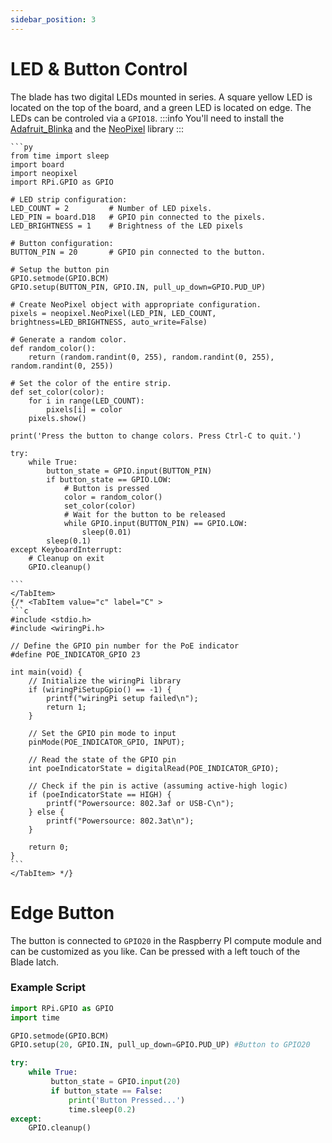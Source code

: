 ```yaml
---
sidebar_position: 3
---
```



# LED & Button Control

The blade has two digital LEDs mounted in series. A square yellow LED is located on the top of the board, and a green LED is located on edge.
The LEDs can be controled via a `GPIO18`.
:::info
You'll need to install the [Adafruit_Blinka](https://learn.adafruit.com/circuitpython-on-raspberrypi-linux/installing-circuitpython-on-raspberry-pi) and the [NeoPixel](https://learn.adafruit.com/neopixels-on-raspberry-pi/python-usage) library
:::
<Tabs groupId='code-lang'>
    <TabItem value="python" label="Python" default>

    ```py
    from time import sleep
    import board
    import neopixel
    import RPi.GPIO as GPIO

    # LED strip configuration:
    LED_COUNT = 2         # Number of LED pixels.
    LED_PIN = board.D18   # GPIO pin connected to the pixels.
    LED_BRIGHTNESS = 1    # Brightness of the LED pixels

    # Button configuration:
    BUTTON_PIN = 20       # GPIO pin connected to the button.

    # Setup the button pin
    GPIO.setmode(GPIO.BCM)
    GPIO.setup(BUTTON_PIN, GPIO.IN, pull_up_down=GPIO.PUD_UP)

    # Create NeoPixel object with appropriate configuration.
    pixels = neopixel.NeoPixel(LED_PIN, LED_COUNT, brightness=LED_BRIGHTNESS, auto_write=False)
    
    # Generate a random color.
    def random_color():
        return (random.randint(0, 255), random.randint(0, 255), random.randint(0, 255))

    # Set the color of the entire strip.
    def set_color(color):
        for i in range(LED_COUNT):
            pixels[i] = color
        pixels.show()
    
    print('Press the button to change colors. Press Ctrl-C to quit.')

    try:
        while True:
            button_state = GPIO.input(BUTTON_PIN)
            if button_state == GPIO.LOW:
                # Button is pressed
                color = random_color()
                set_color(color)
                # Wait for the button to be released
                while GPIO.input(BUTTON_PIN) == GPIO.LOW:
                    sleep(0.01)
            sleep(0.1)
    except KeyboardInterrupt:
        # Cleanup on exit
        GPIO.cleanup()

    ```
    </TabItem>
    {/* <TabItem value="c" label="C" >
    ```c
    #include <stdio.h>
    #include <wiringPi.h>

    // Define the GPIO pin number for the PoE indicator
    #define POE_INDICATOR_GPIO 23

    int main(void) {
        // Initialize the wiringPi library
        if (wiringPiSetupGpio() == -1) {
            printf("wiringPi setup failed\n");
            return 1;
        }

        // Set the GPIO pin mode to input
        pinMode(POE_INDICATOR_GPIO, INPUT);

        // Read the state of the GPIO pin
        int poeIndicatorState = digitalRead(POE_INDICATOR_GPIO);

        // Check if the pin is active (assuming active-high logic)
        if (poeIndicatorState == HIGH) {
            printf("Powersource: 802.3af or USB-C\n");
        } else {
            printf("Powersource: 802.3at\n");
        }

        return 0;
    }
    ```
    </TabItem> */}
</Tabs>

# Edge Button
The button is connected to `GPIO20` in the Raspberry PI compute module and can be customized as you like. Can be pressed with a left touch of the Blade latch.

### Example Script
```py
import RPi.GPIO as GPIO
import time

GPIO.setmode(GPIO.BCM)
GPIO.setup(20, GPIO.IN, pull_up_down=GPIO.PUD_UP) #Button to GPIO20

try:
    while True:
         button_state = GPIO.input(20)
         if button_state == False:
             print('Button Pressed...')
             time.sleep(0.2)
except:
    GPIO.cleanup()
```